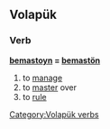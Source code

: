 ==Volapük==

===Verb===
'''[[bemastoyn]] = [[bemastön]]''' 

# to [[manage]] 
# to [[master]] over
# to [[rule]]

[[Category:Volapük verbs]]
